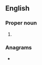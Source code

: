 {{also|þess}}
==English==

===Proper noun===
{{en-proper noun}}

# {{abbreviation of|Thessalonians|lang=en}}

===Anagrams===
* {{anagrams|en|a=ehsst|Esths|hests|shets}}